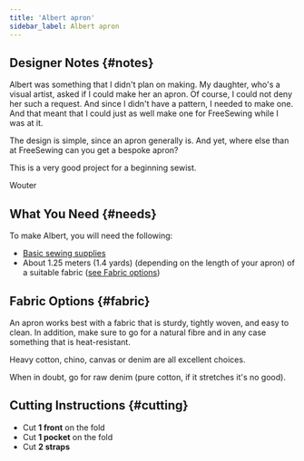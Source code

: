 ```yaml
---
title: 'Albert apron'
sidebar_label: Albert apron
---
```


<DesignInfo design="albert" docs />

## Designer Notes {#notes}

Albert was something that I didn't plan on making. My daughter, who's a visual artist, asked if I could make her an
apron. Of course, I could not deny her such a request. And since I didn't have a pattern, I needed to make one.
And that meant that I could just as well make one for FreeSewing while I was at it.

The design is simple, since an apron generally is. And yet, where else than at FreeSewing can you get a
bespoke apron?

This is a very good project for a beginning sewist.

Wouter

## What You Need {#needs}

To make Albert, you will need the following:

- [Basic sewing supplies](/docs/sewing/basic-sewing-supplies)
- About 1.25 meters (1.4 yards) (depending on the length of your apron) of a suitable fabric ([see Fabric options](/docs/designs/albert#fabric))

## Fabric Options {#fabric}

An apron works best with a fabric that is sturdy, tightly woven, and easy to clean.
In addition, make sure to go for a natural fibre and in any case something that is
heat-resistant.

Heavy cotton, chino, canvas or denim are all excellent choices.

When in doubt, go for raw denim (pure cotton, if it stretches it's no good).

## Cutting Instructions {#cutting}

- Cut **1 front** on the fold
- Cut **1 pocket** on the fold
- Cut **2 straps**
